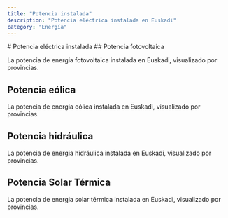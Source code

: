 ```yaml
---
title: "Potencia instalada"
description: "Potencia eléctrica instalada en Euskadi"
category: "Energía"
---
```



<DataPageLayout title={frontmatter.title} category={frontmatter.category}>
  # Potencia eléctrica instalada
  ## Potencia fotovoltaica

La potencia de energia fotovoltaica instalada en Euskadi, visualizado por provincias.

<InstalledSolarEnergy originUrl="https://opendata.euskadi.eus/catalogo/-/indicadores-municipales-de-sostenibilidad-medioambiente-y-movilidad/" />

## Potencia eólica

La potencia de energia eólica instalada en Euskadi, visualizado por provincias.

<InstalledWindEnergy originUrl="https://opendata.euskadi.eus/catalogo/-/indicadores-municipales-de-sostenibilidad-medioambiente-y-movilidad/" />

## Potencia hidráulica

La potencia de energia hidráulica instalada en Euskadi, visualizado por provincias.

<InstalledHydraulicEnergy originUrl="https://opendata.euskadi.eus/catalogo/-/indicadores-municipales-de-sostenibilidad-medioambiente-y-movilidad/" />

## Potencia Solar Térmica

La potencia de energia solar térmica instalada en Euskadi, visualizado por provincias.

<InstalledSolarThermalEnergy originUrl="https://opendata.euskadi.eus/catalogo/-/indicadores-municipales-de-sostenibilidad-medioambiente-y-movilidad/" />

</DataPageLayout>
